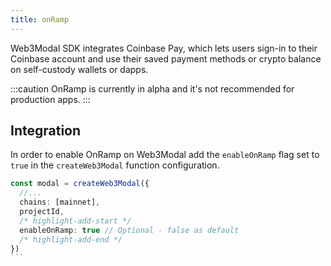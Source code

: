 ```yaml
---
title: onRamp
---
```


Web3Modal SDK integrates Coinbase Pay, which lets users sign-in to their Coinbase account and use their saved payment methods or crypto balance on self-custody wallets or dapps.

:::caution
OnRamp is currently in alpha and it's not recommended for production apps.
:::

## Integration

In order to enable OnRamp on Web3Modal add the `enableOnRamp` flag set to `true` in the `createWeb3Modal` function configuration.

````ts
const modal = createWeb3Modal({
  //...
  chains: [mainnet],
  projectId,
  /* highlight-add-start */
  enableOnRamp: true // Optional - false as default
  /* highlight-add-end */
})
```
